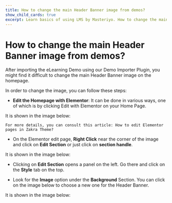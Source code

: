 ---
title: How to change the main Header Banner image from demos?
show_child_cards: true
excerpt: Learn basics of using LMS by Masteriyo. How to change the main Header Banner image from demos?
---

# How to change the main Header Banner image from demos?

After importing the eLearning Demo using our Demo Importer Plugin, you might find it difficult to change the main Header Banner image on the homepage.

In order to change the image, you can follow these steps:

- **Edit the Homepage with Elementor**: It can be done in various ways, one of which is by clicking Edit with Elementor on your Home Page.

It is shown in the image below:

    For more details, you can consult this article: How to edit Elementor pages in Zakra Theme?


- On the Elementor edit page, **Right Click** near the corner of the image and click on **Edit Section** or just click on **section handle**.

It is shown in the image below:

- Clicking on **Edit Section** opens a panel on the left. Go there and click on the **Style** tab on the top.

- Look for the **Image** option under the **Background** Section. You can click on the image below to choose a new one for the Header Banner.

It is shown in the image below:







